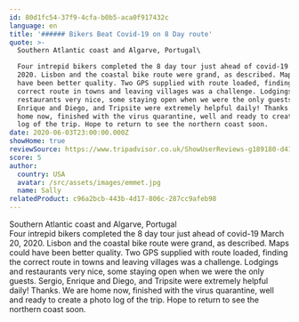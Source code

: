 ```yaml
---
id: 80d1fc54-37f9-4cfa-b0b5-aca0f917432c
language: en
title: '###### Bikers Beat Covid-19 on 8 Day route'
quote: >-
  Southern Atlantic coast and Algarve, Portugal\

  Four intrepid bikers completed the 8 day tour just ahead of covid-19 March 20,
  2020. Lisbon and the coastal bike route were grand, as described. Maps could
  have been better quality. Two GPS supplied with route loaded, finding the
  correct route in towns and leaving villages was a challenge. Lodgings and
  restaurants very nice, some staying open when we were the only guests. Sergio,
  Enrique and Diego, and Tripsite were extremely helpful daily! Thanks. We are
  home now, finished with the virus quarantine, well and ready to create a photo
  log of the trip. Hope to return to see the northern coast soon.
date: 2020-06-03T23:00:00.000Z
showHome: true
reviewSource: https://www.tripadvisor.co.uk/ShowUserReviews-g189180-d4105907-r752255637-Top_Bike_tours_Portugal-Porto_Porto_District_Northern_Portugal.html
score: 5
author:
  country: USA
  avatar: /src/assets/images/emmet.jpg
  name: Sally
relatedProduct: c96a2bcb-443b-4d17-806c-287cc9afeb98
---
```


Southern Atlantic coast and Algarve, Portugal\
Four intrepid bikers completed the 8 day tour just ahead of covid-19 March
20, 2020. Lisbon and the coastal bike route were grand, as described. Maps could
have been better quality. Two GPS supplied with route loaded, finding the
correct route in towns and leaving villages was a challenge. Lodgings and
restaurants very nice, some staying open when we were the only guests. Sergio,
Enrique and Diego, and Tripsite were extremely helpful daily! Thanks. We are
home now, finished with the virus quarantine, well and ready to create a photo
log of the trip. Hope to return to see the northern coast soon.
